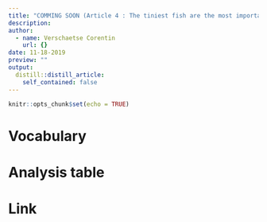 ```yaml
---
title: "COMMING SOON (Article 4 : The tiniest fish are the most important for healthy coral reefs)"
description: 
author:
  - name: Verschaetse Corentin
    url: {}
date: 11-18-2019
preview: ""
output:
  distill::distill_article:
    self_contained: false
---
```


```r
knitr::opts_chunk$set(echo = TRUE)
```



# Vocabulary



# Analysis table



# Link
